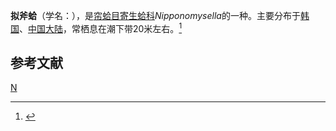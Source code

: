 {{Speciesbox
| taxon = Nipponomysella oblongata
| binomial_authority = (Yokoyama)
}}
'''拟斧蛤'''（学名：''{{lang|la|Nipponomysella oblongata}}''），是[[帘蛤目|帘蛤目]][[寄生蛤科|寄生蛤科]]''Nipponomysella''的一种。主要分布于[[韩国|韩国]]、[[中国大陆|中国大陆]]，常栖息在潮下带20米左右。<ref>{{cite web|url=http://shell.sinica.edu.tw/chinese/shellbase_detail.php?science_no=3756|title=国际贝库：拟斧蛤|publisher=台湾贝类资料库|accessdate=2009-08-11|archive-date=2016-03-04|archive-url=https://web.archive.org/web/20160304120034/http://shell.sinica.edu.tw/chinese/shellbase_detail.php?science_no=3756|dead-url=no}}</ref>

== 参考文献 ==
{{reflist}}
{{Taxonbar|from=Q13898183}}

[[Category:沙錢蛤亞科|N]]